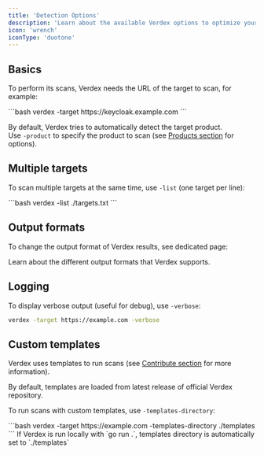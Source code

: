 ```yaml
---
title: 'Detection Options'
description: 'Learn about the available Verdex options to optimize your scans.'
icon: 'wrench'
iconType: 'duotone'
---
```


## Basics

To perform its scans, Verdex needs the URL of the target to scan, for example:

<ParamField path="-target" type="URL">
```bash
verdex -target https://keycloak.example.com
```
</ParamField>

By default, Verdex tries to automatically detect the target product.  
Use `-product` to specify the product to scan (see [Products section](/essentials/products) for options).

## Multiple targets

To scan multiple targets at the same time, use `-list` (one target per line):

<ParamField path="-list" type="filepath">
```bash
verdex -list ./targets.txt
```
</ParamField>

## Output formats

To change the output format of Verdex results, see dedicated page:

<CardGroup cols={2}>
  <Card title="Output Formats" icon="right-from-bracket" href="/essentials/output">
    Learn about the different output formats that Verdex supports.
  </Card>
</CardGroup>

## Logging

To display verbose output (useful for debug), use `-verbose`:
<ParamField path="-verbose" type="boolean" default={false}>
```bash
verdex -target https://example.com -verbose
```
</ParamField>

## Custom templates

Verdex uses templates to run scans (see [Contribute section](/contribute) for more information).

By default, templates are loaded from latest release of official Verdex repository.

To run scans with custom templates, use `-templates-directory`:

<ParamField path="-templates-directory" type="dirpath">
```bash
verdex -target https://example.com -templates-directory ./templates
```

<Note>
  If Verdex is run locally with `go run .`, templates directory is automatically set to `./templates`
</Note>
</ParamField>
